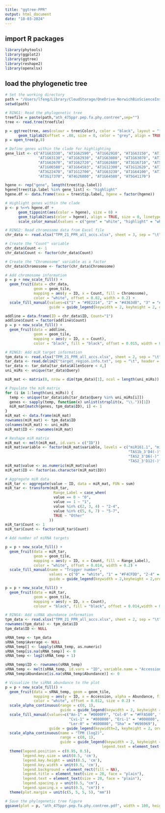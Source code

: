 ```yaml
---
title: "ggtree-PPR"
output: html_document
date: "18-03-2024"
---
```


## import R packages

```r
library(phytools)
library(ggplot2)
library(ggtree)
library(reshape2)
library(openxlsx)
```

## load the phylogenetic tree

```r

# Set the working directory
path = "/Users/lfeng/Library/CloudStorage/OneDrive-NorwichBioScienceInstitutes/01.projects/01.PPRsiRNA/02.ath8acc/script/"
setwd(path)

# RING1: Read the phylogenetic tree
treefile = paste(path,"ath_475ppr.pep.fa.phy.contree",sep="")
tree <- read.tree(treefile)

p = ggtree(tree, aes(colour = tree$Color), color = "black", layout = "fan", size = 1.5) + 
      geom_tiplab2(offset = .08, size = 0, color = "grey", align = TRUE, linetype = NA) 
p = open_tree(p,8) 

# Define genes within the clade for highlighting
gene_list <- c("AT1G63330", "AT1G62590", "AT1G62910", "AT1G63150", "AT1G62914", 
               "AT1G63130", "AT1G62930", "AT1G63080", "AT1G63070", "AT1G63400", 
               "AT1G62670", "AT1G62720", "AT1G62680", "AT3G16710", "AT5G16640", 
               "AT1G06580", "AT1G64583", "AT1G12300", "AT1G12620", "AT1G12775", 
               "AT3G22470", "AT1G12700", "AT1G63230", "AT1G64100", "AT1G63630", 
               "AT3G17370", "AT4G26800", "AT1G64580", "AT5G41170")

hgene <- rep("gene", length(tree$tip.label))
hgene[tree$tip.label %in% gene_list] <- "highlight"
hgene.df <- data.frame(taxa = tree$tip.label, hgene = factor(hgene))

# Highlight genes within the clade
p <- p %<+% hgene.df + 
      geom_tippoint(aes(color = hgene), size = 0) +
      geom_tiplab2(aes(color = hgene), align = TRUE, size = 0, linetype = "dotted", linesize = 1.5) +
      scale_color_manual(values = c("gene" = "white", "highlight" = "white"), guide = 'none')

# RING2: Read chromosome data from Excel file
chr_data <- read.xlsx("TPM_21_PPR_all_accs.xlsx", sheet = 3, sep = "\t")

# Create the "Count" variable
chr_data$Count <- 1
chr_data$Count <- factor(chr_data$Count)

# Create the "Chromosome" variable as a factor
chr_data$Chromosome <- factor(chr_data$Chromosome)

# Add chromosome information
p = p + new_scale_fill() +
  geom_fruit(data = chr_data, 
             geom = geom_tile,
             mapping = aes(y = ID, x = Count, fill = Chromosome),
             color = "white", offset = 0.02, width = 0.2) +
  scale_fill_manual(values=c("1" = "#9E2214", "2" = "#4363d8", "3" = "#DA8932", "4" = "#390996", "5" = "#8EF6C4"),
                    guide = guide_legend(keywidth = 2, keyheight = 2, order = 4))

addline = data.frame(ID = chr_data$ID, Count="1")
addline$Count = factor(addline$Count)
p = p + new_scale_fill() +
  geom_fruit(data = addline, 
             geom = geom_tile,
             mapping = aes(y = ID, x = Count),
             color = "black", fill = "black", offset = 0.015, width = 0.02)

# RING3: Add miR target information
tpm_data <- read.xlsx("TPM_21_PPR_all_accs.xlsx", sheet = 2, sep = "\t")
tar_data <- read.delim2("target_region.info.txt", sep = "\t", header = TRUE)
tar_data <- tar_data[tar_data$AllenScore < 4,]
uni_miRs <- unique(tar_data$Query)

miR_mat <- matrix(0, nrow = dim(tpm_data)[1], ncol = length(uni_miRs))

# Populate the miR matrix
for (i in 1:length(uni_miRs)) {
  temp <- unique(tar_data$ids[tar_data$Query %in% uni_miRs[i]])
  genes <- sapply(temp, function(x) unlist(strsplit(x, "\\."))[1])
  miR_mat[match(genes, tpm_data$ID), i] <- 1
}
miR_mat <- data.frame(miR_mat)
rownames(miR_mat) <- tpm_data$ID
colnames(miR_mat) <- uni_miRs
miR_mat$ID <- rownames(miR_mat)

# Reshape miR matrix
miR_mat <- melt(miR_mat, id.vars = c("ID"))
miR_mat$variable <- factor(miR_mat$variable, levels = c("miR161.1", "miR161.2", "miR400", "TAS1a_3'D9(-)", 
                                                        "TAS1b_3'D4(-)", "TAS1c_3'D6(-)", "TAS1c_3'D10(-)", 
                                                        "TAS2_3'D6(-)", "TAS2_3'D9(-)", "TAS2_3'D11(-)", 
                                                        "TAS2_3'D12(-)"))
miR_mat$value <- as.numeric(miR_mat$value)
miR_mat$ID <- factor(as.character(miR_mat$ID))

# Aggregate miR data
miR_tar <- aggregate(value ~ ID, data = miR_mat, FUN = sum)
miR_tar <- transform(miR_tar, 
                      Range_Label = case_when(
                      value == 0 ~ "0",
                      value == 1 ~ "1",
                      value %in% c(2, 3, 4) ~ "2-4",
                      value %in% c(5, 6, 7) ~ "5-7",
                      TRUE ~ "Other"  
                    ))
miR_tar$Count <- 1
miR_tar$Count <- factor(miR_tar$Count)

# Add number of miRNA targets 

p = p + new_scale_fill() +
  geom_fruit(data = miR_tar, 
             geom = geom_tile,
             mapping = aes(y = ID, x = Count, fill = Range_Label),
             color = "white", offset = 0.014, width = 0.2) + 
  scale_fill_manual(name = "Trigger number",
                    values = c("0" = "white", "1" = "#F4CFDD", "2-4" = "#E799B6", "5-7" = "#BE4F81"), 
                    guide = guide_legend(keywidth = 2,keyheight = 2,order = 4))

p = p + new_scale_fill() +
  geom_fruit(data = miR_tar, 
             geom = geom_tile,
             mapping = aes(y = ID, x = Count),
             colour = "black", fill = "black", offset = 0.014,width = 0.02)

# RING4: Add siRNA abundance information
tpm_data <- read.xlsx("TPM_21_PPR_all_accs.xlsx", sheet = 2, sep = "\t")
rownames(tpm_data) <- tpm_data$ID
tpm_data$ID <- NULL

sRNA_temp <- tpm_data
sRNA_temp$Average <- NULL
sRNA_temp[] <- lapply(sRNA_temp, as.numeric)
sRNA_temp[is.na(sRNA_temp)] <- 0
sRNA_temp <- log2(sRNA_temp + 1)

sRNA_temp$ID <- rownames(sRNA_temp)
sRNA_temp <- melt(sRNA_temp, id.vars = "ID", variable.name = "Accession", value.name = "Abundance")
sRNA_temp$Abundance[is.na(sRNA_temp$Abundance)] <- 0

# Visualize the siRNA abundance to the plot
p = p + new_scale_fill() +
  geom_fruit(data = sRNA_temp, geom = geom_tile,
             mapping = aes(y = ID, x = Accession, alpha = Abundance, fill = Accession),
             color = "white", offset = 0.012, size = 0.2) +
  scale_alpha_continuous(range = c(0, 1),
                         guide = guide_legend(keywidth = 2, keyheight = 2, order = 4)) +
  scale_fill_manual(values=c("An-1" = "#0000FF", "Col-0" = "#FFA500", "Ct-1" = "#FF0000",
                             "Cvi-1" = "#800000", "Eri-1" = "#000080", "Kyo-1" = "#008000",
                             "Ler-0" = "#800080", "Sha" = "#696969"),
                    guide = guide_legend(keywidth=2, keyheight = 2, order = 4)) +
  scale_alpha_continuous(name = "TPM (log2)",
                         range = c(0, 1),
                         guide = guide_legend(keywidth = 2, keyheight = 2, order = 5,
                                            legend.text = element_text(size = 20))) +
  theme(legend.position = c(0.95, 0.5),
        legend.key.size = unit(0.5, 'cm'),
        legend.key.height = unit(0.5, 'cm'),
        legend.key.width = unit(0.5, 'cm'),
        legend.background = element_rect(fill = NA),
        legend.title = element_text(size = 20, face = "plain"),
        legend.text = element_text(size = 20, face = "plain"),
        legend.spacing.y = unit(0.5, "cm"),
        legend.spacing.x = unit(0.5, "cm")) +
  theme(plot.margin = unit(c(5, 5, 5, 5), "mm"))

# Save the phylogenetic tree figure
ggsave(plot = p, "ath_475ppr.pep.fa.phy.contree.pdf", width = 100, height = 100, units = "cm", limitsize = FALSE)

```


